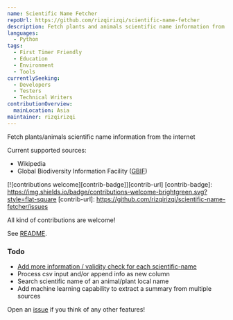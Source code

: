 ```yaml
---
name: Scientific Name Fetcher
repoUrl: https://github.com/rizqirizqi/scientific-name-fetcher
description: Fetch plants and animals scientific name information from the internet.
languages:
  - Python
tags:
  - First Timer Friendly
  - Education
  - Environment
  - Tools
currentlySeeking:
  - Developers
  - Testers
  - Technical Writers
contributionOverview:
  mainLocation: Asia
maintainer: rizqirizqi
---
```


<Overview>

Fetch plants/animals scientific name information from the internet

Current supported sources:

- Wikipedia
- Global Biodiversity Information Facility ([GBIF](https://www.gbif.org/))

</Overview>

<Contributing>

[![contributions welcome][contrib-badge]][contrib-url]
[contrib-badge]: https://img.shields.io/badge/contributions-welcome-brightgreen.svg?style=flat-square
[contrib-url]: https://github.com/rizqirizqi/scientific-name-fetcher/issues

All kind of contributions are welcome!

See [README](https://github.com/rizqirizqi/scientific-name-fetcher#readme).

### Todo
- [Add more information / validity check for each scientific-name](https://github.com/rizqirizqi/scientific-name-fetcher/issues/5)
- Process csv input and/or append info as new column
- Search scientific name of an animal/plant local name
- Add machine learning capability to extract a summary from multiple sources

Open an [issue](https://github.com/rizqirizqi/scientific-name-fetcher) if you think of any other features!

</Contributing>
